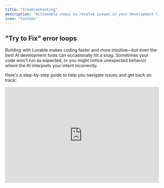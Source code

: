 ```yaml
---
title: "Troubleshooting"
description: "Actionable steps to resolve issues in your development lifecycle."
icon: "toolbox"
---
```


## "Try to Fix" error loops

Building with Lovable makes coding faster and more intuitive—but even the best AI development tools can occasionally hit a snag. Sometimes your code won't run as expected, or you might notice unexpected behavior where the AI interprets your intent incorrectly.

Here's a step-by-step guide to help you navigate issues and get back on track:

<iframe width="100%" height="315" src="https://www.youtube.com/embed/0W8bsbHh2p8?si=p4kWhkdu0PEbgGXm" title="YouTube video player" frameborder="0" allow="accelerometer; autoplay; clipboard-write; encrypted-media; gyroscope; picture-in-picture; web-share" referrerpolicy="strict-origin-when-cross-origin" allowfullscreen />

<Steps>
  <Step title="Use the Try to Fix Button First">
    Click the **Try to Fix** button when an error shows up. Lovable will scan your logs, detect the issue, and attempt a quick fix. It's your fastest first move. If that doesn't work, it's time to dig deeper.
  </Step>
  <Step title="Diagnose Unexpected Behavior">
    Your code may run without errors but not behave as intended. That's **unexpected behavior**—harder to spot and harder to fix. Try this:

    - **Review your original prompt** to confirm your instructions.
    - **Break it down**: Check individual components and logic.
    - **Add visuals**: Use screenshots to clarify what went wrong.
  </Step>
  <Step title="Write More Effective Prompts">
    Clear, structured prompts lead to better results. Use this format:

    1. **Project Overview** – What are you building?
    2. **Page Structure** – List key pages/components.
    3. **Navigation Logic** – Describe user flow.
    4. **Visual Aids** – Upload wireframes or screenshots.
    5. **Implementation Steps** – Lay out the build order.
  </Step>
  <Step title="Build in Logical Order">
    Structure matters. Follow this recommended flow:

    1. Create layout and pages.
    2. Connect Supabase or your backend.
    3. Set up authentication and user roles.
    4. Plan and organize feature logic.
    5. Prompt Lovable to implement features.
  </Step>
  <Step title="Use Chat Mode for Clarity">
    When unsure, switch to **Chat Mode**:

    - Ask Lovable to **analyze your project state**.
    - Request a **recap of attempted solutions**.
    - Prompt for **new directions** to solve persistent problems.
  </Step>
  <Step title="If You're Still Stuck: Advanced Tactics">
    Still no luck? Try this:

    - **Be exact** – Describe the bug and your expectations clearly.
    - **Use images** – Screenshots or videos help illustrate problems.
    - **Ask directly** – "What else can we try?"
    - **Rollback** – Restore to a working version and rebuild incrementally.
  </Step>
</Steps>

## What's Going Wrong? Common Troubleshooting Areas

Troubleshooting generally falls into these categories:

1. **UI or Layout Glitches**
2. **API or Backend Issues**
3. **Prompt Misinterpretations**
4. **AI Unresponsiveness or Misbehavior**
5. **Platform or Integration Errors**

Use the accordions below to identify specific issues and actions:

### General issues

<AccordionGroup>
  <Accordion title="Need a fast diagnosis?">
    Jump into Chat-Only Mode and type: "Something's off. Can you walk me through what's happening and what you've tried?"
  </Accordion>
  <Accordion title="UI or Layout Problems">
    - Check component hierarchy and styles.
    - Use screenshots to explain visual bugs.
    - Prompt Lovable with: "Why is this element misaligned? Fix it."
  </Accordion>
  <Accordion title="When completely stuck">
    - Prompt: "Take a step back. Analyze the error and suggest a different approach."
    - Break the task into smaller parts.
    - Use the revert button if errors persist.
  </Accordion>
  <Accordion title="Code sandbox error">
    This should not happen. Please report it to the support team.
  </Accordion>
  <Accordion title="Not found preview or spinning up sandbox">
    Try a hard refresh. If unresolved, contact support.
  </Accordion>
</AccordionGroup>

### AI Reliability

<AccordionGroup>
  <Accordion title="Avoiding AI mistakes in prompt engineering">
    - Keep prompts clear and structured.
    - Use reverse meta prompting.
    - Test in Chat-Only Mode before applying big changes.
  </Accordion>
  <Accordion title="AI not responding">
    This shouldn't happen. Please report it to the support team.
  </Accordion>
  <Accordion title="Persistent Fix error loops">
    Adjust your prompt to help the AI understand your goal or ask for step-by-step debugging help.
  </Accordion>
  <Accordion title="Refactor broke everything">
    Make small, incremental changes. If the issue persists, roll back to a stable version or debug in chat.
  </Accordion>
  <Accordion title="Error loops, hallucinations, or broken logic">
    Revert to a stable version and provide more context in your next prompt. Use visual editor or attach a knowledge file.
  </Accordion>
  <Accordion title="AI not doing changes">
    The AI might be editing the wrong files or misinterpreting. Be very specific or edit manually.
  </Accordion>
  <Accordion title="Chat mode not responding or incomplete">
    This was fixed by engineering. Please report if it happens again.
  </Accordion>
  <Accordion title="Unexpected Crashes, Errors, or Loops">
    - Don't retry the same prompt. Simplify or rephrase.
    - Ask: "What fixes have we already tried?"
    - Rebuild from a previous working state.
  </Accordion>
</AccordionGroup>

### Core functionalities

<AccordionGroup>
  <Accordion title="Preview is white">
    - Likely a runtime error. Check browser console logs.
    - Use chat to troubleshoot.
    - Try a hard refresh or revert.
  </Accordion>
  <Accordion title="Rollback fails">
    Report to the support team if you can't revert your project.
  </Accordion>
  <Accordion title="Unpublish or deactivate projects">
    You can unpublish or delete your project in Project Settings.
  </Accordion>
  <Accordion title="Kicked out of project">
    This issue has been resolved. Report it if it recurs.
  </Accordion>
  <Accordion title="Remix doesn't work (no Supabase connection)">
    Shouldn't happen. Contact support.
  </Accordion>
  <Accordion title="Loading profile error">
    Shouldn't happen. Report to the support team.
  </Accordion>
  <Accordion title="Email unsubscribe not working">
    This is a serious issue likely related to our email provider. Contact support immediately.
  </Accordion>
  <Accordion title="Unexpected logout or access loss">
    Reach out to support directly.
  </Accordion>
  <Accordion title="Challenges with larger projects">
    - Break up large changes into smaller steps.
    - Restart your browser if it slows down.
    - If it persists, report your use case to support.
  </Accordion>
</AccordionGroup>

### Supabase issues

<AccordionGroup>
  <Accordion title="Error with Edge Functions">
    - **l Scope:** Use the principle of least privilege for all credentials

    When using Lovable with Supabase, always store sensitive API keys as Supabase Edge Function secrets rather than environment variables or in source code.
  </Accordion>
  <Accordion title="Setting Environment Variables">
    Double-check syntax and variable names. See the [Supabase docs](https://supabase.com/docs).
  </Accordion>
  <Accordion title="Supabase connection is lost">
    Disconnect and reconnect. Might be caused by an integration update.
  </Accordion>
  <Accordion title="Remix does not work with Supabase">
    Remixing is blocked for Supabase-connected projects for security reasons.
  </Accordion>
  <Accordion title="Project not found">
    Please report to support.
  </Accordion>
  <Accordion title="HTTP Fetch failures">
    Usually means a backend server isn't responding. Use chat mode to debug.
  </Accordion>
  <Accordion title="Connecting Supabase">
    To connect your Lovable project to Supabase:

    1. Click the Supabase menu in the top right of the editor
    2. Select "Connect to Supabase"
    3. Follow the prompts to connect to your Supabase project
    4. Once connected, Lovable can see your tables, RLS policies, and functions
  </Accordion>
</AccordionGroup>

### GitHub issues

<AccordionGroup>
  <Accordion title="Can't push to GitHub">
    You may have deleted your repo. [Restore it here](https://docs.github.com/en/repositories/creating-and-managing-repositories/restoring-a-deleted-repository).
  </Accordion>
  <Accordion title="Branches are broken">
    Branch switching is experimental. Use at your own risk.

    Once connected to GitHub, you can work with different branches:

    #### **Branch Switching Steps**

    ```
    # To switch from main to dev:
    1. In Dev Mode, open the Git panel
    2. Select the branch dropdown
    3. Choose "dev" or click "Create new branch" if it doesn't exist
    4. Your workspace will update to reflect the selected branch
    ```

    <Note>
      Switching branches will change all files in your workspace to match that branch.
    </Note>
    #### **Branch Management:**

    - **Create a new branch:** Click "Create new branch" in the Git panel
    - **Delete a branch:** Use the GitHub interface (not available directly in Lovable)
    - **Default branch:** Set in GitHub repository settings

    If you can't switch branches:

    - Commit or stash any uncommitted changes
    - Check if you have untracked files that would be overwritten
    - Try refreshing the Lovable editor
  </Accordion>
  <Accordion title="Repository sync issues">
    - Check your [GitHub permissions](https://docs.lovable.dev/integrations/git-integration).
    - Use rollback to undo unwanted changes.
  </Accordion>
  <Accordion title="Deleted repository, now nothing works">
    [Restore your GitHub repo](https://docs.github.com/en/repositories/creating-and-managing-repositories/restoring-a-deleted-repository).
  </Accordion>
  <Accordion title="Connecting GitHub">
    To connect your Lovable project to GitHub:

    1. Click the GitHub button in the top right of the editor
    2. Authorize Lovable to access your GitHub account
    3. Choose whether to create a new repository or use an existing one
    4. Follow the prompts to complete the connection

    #### **Repository Access Levels:**

    When connecting Lovable to GitHub, you can choose different access levels:

    - **All repositories:** Access to all your GitHub repositories
    - **Only select repositories:** Choose specific repositories to connect

    <Info>
      Lovable uses GitHub's OAuth flow for secure authentication. You can revoke access anytime from your GitHub account settings.
    </Info>
  </Accordion>
  <Accordion title="Authentication Issues">
    If you're having trouble with GitHub authentication:

    - Reconnect your GitHub account in Lovable
    - Check if your GitHub access token has expired
    - Verify you have the necessary permissions for the repository
    - Ensure two-factor authentication isn't blocking access
  </Accordion>
  <Accordion title="Failed Pushes">
    If your push is rejected:

    1. Pull the latest changes from the remote repository
    2. Resolve any conflicts
    3. Try pushing again
    4. If still failing, check if the branch is protected
  </Accordion>
  <Accordion title="Branches are broken">
    This is an experimental feature. Expect occasional instability.
  </Accordion>
  <Accordion title="Deleted your repository">
    [Restore your GitHub repository](https://docs.github.com/en/repositories/creating-and-managing-repositories/restoring-a-deleted-repository).
  </Accordion>
</AccordionGroup>

### Need more help?

Still stuck? Try this:

1. Use [Chat Mode](https://lovable.dev/chat) for step-by-step help.
2. If you're a paid customer, contact [Support](https://lovable.dev/support).

## Comprehensive Debugging Manual

[This document](https://docs.google.com/document/d/1dfIy5rtkPN9Zi4smX1VAbfbhAiEyBvVw8p7B8kJiEVs/edit?tab=t.0) or [this website](https://kb-lovable.netlify.app/?tab=errors#errors) were written by a Lovable power user in our Discord community. 
